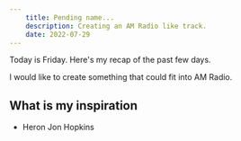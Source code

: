 ```yaml
---
    title: Pending name...
    description: Creating an AM Radio like track.
    date: 2022-07-29
---
```





<BlogHeading heading={props.pageContext.frontmatter.title} secondHeading={props.pageContext.frontmatter.description} />



Today is Friday. Here's my recap of the past few days. 

I would like to create something that could fit into AM Radio.

## What is my inspiration

- Heron Jon Hopkins

